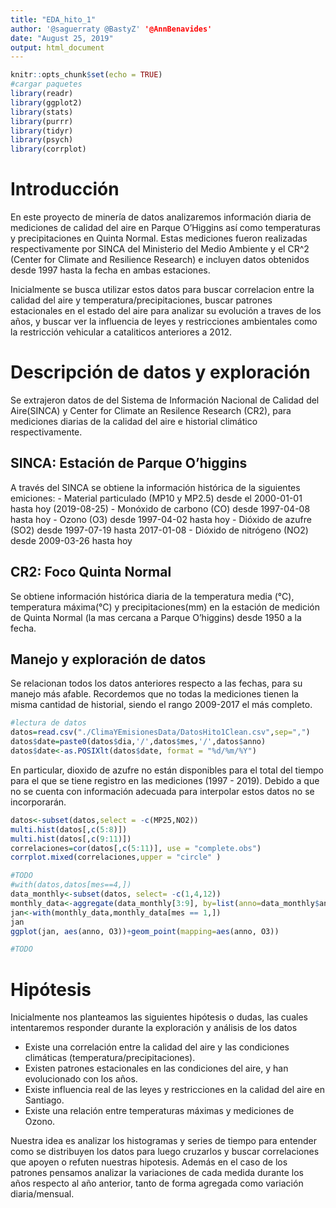 ```yaml
---
title: "EDA_hito_1"
author: '@saguerraty @BastyZ' '@AnnBenavides'
date: "August 25, 2019"
output: html_document
---
```


```r
knitr::opts_chunk$set(echo = TRUE)
#cargar paquetes
library(readr)
library(ggplot2)
library(stats)
library(purrr)
library(tidyr)
library(psych)
library(corrplot)
```

# Introducción

En este proyecto de minería de datos analizaremos información diaria de mediciones de calidad del aire en Parque O'Higgins así como temperaturas y precipitaciones en Quinta Normal. Estas mediciones fueron realizadas respectivamente por SINCA del Ministerio del Medio Ambiente y el CR^2 (Center for Climate and Resilience Research) e incluyen datos obtenidos desde 1997 hasta la fecha en ambas estaciones.

Inicialmente se busca utilizar estos datos para buscar correlacion entre la calidad del aire y temperatura/precipitaciones, buscar patrones estacionales en el estado del aire para analizar su evolución a traves de los años, y buscar ver la influencia de leyes y restricciones ambientales como la restricción vehicular a cataliticos anteriores a 2012.

# Descripción de datos y exploración
Se extrajeron datos de del Sistema de Información Nacional de Calidad del Aire(SINCA) y Center for Climate an Resilence Research (CR2), para mediciones diarias de la calidad del aire e historial climático respectivamente.

## SINCA: Estación de Parque O'higgins
A través del SINCA se obtiene la información histórica de la siguientes emiciones:
- Material particulado (MP10 y MP2.5) desde el 2000-01-01 hasta hoy (2019-08-25)
- Monóxido de carbono (CO) desde 1997-04-08 hasta hoy
- Ozono (O3) desde 1997-04-02 hasta hoy
- Dióxido de azufre (SO2) desde 1997-07-19 hasta 2017-01-08
- Dióxido de nitrógeno (NO2) desde 2009-03-26 hasta hoy

## CR2: Foco Quinta Normal
Se obtiene información histórica diaria de la temperatura media (°C), temperatura máxima(°C) y precipitaciones(mm) en la estación de medición de Quinta Normal (la mas cercana a Parque O'higgins) desde 1950 a la fecha.

## Manejo y exploración de datos
Se relacionan todos los datos anteriores respecto a las fechas, para su manejo más afable. Recordemos que no todas la mediciones tienen la misma cantidad de historial, siendo el rango 2009-2017 el más completo. 
```r
#lectura de datos
datos=read.csv("./ClimaYEmisionesData/DatosHito1Clean.csv",sep=",")
datos$date=paste0(datos$dia,'/',datos$mes,'/',datos$anno)
datos$date<-as.POSIXlt(datos$date, format = "%d/%m/%Y")
```
En particular, dioxido de azufre no están disponibles para el total del tiempo para el que se tiene registro en las mediciones (1997 - 2019). Debido a que no se cuenta con información adecuada para interpolar estos datos no se incorporarán.
```r
datos<-subset(datos,select = -c(MP25,NO2))
multi.hist(datos[,c(5:8)])   
multi.hist(datos[,c(9:11)])
correlaciones=cor(datos[,c(5:11)], use = "complete.obs")
corrplot.mixed(correlaciones,upper = "circle" )
```

<!-- # TODO: promedios mensuales y comparación anual de dichos meses (ej. Abril 97-19) -->
```r
#TODO
#with(datos,datos[mes==4,])
data_monthly<-subset(datos, select= -c(1,4,12))
monthly_data<-aggregate(data_monthly[3:9], by=list(anno=data_monthly$anno, mes=data_monthly$mes), FUN = mean)
jan<-with(monthly_data,monthly_data[mes == 1,])
jan
ggplot(jan, aes(anno, O3))+geom_point(mapping=aes(anno, O3))
```
<!-- # TODO: variación respecto a dia en año anterior (ej. abril 98-06-10 - abril 97-06-10 ) -->
```r
#TODO
```

# Hipótesis
Inicialmente nos planteamos las siguientes hipótesis o dudas, las cuales intentaremos responder durante la exploración y análisis de los datos

- Existe una correlación entre la calidad del aire y las condiciones climáticas (temperatura/precipitaciones).
- Existen patrones estacionales en las condiciones del aire, y han evolucionado con los años.
- Existe influencia real de las leyes y restricciones en la calidad del aire en Santiago.
- Existe una relación entre temperaturas máximas y mediciones de Ozono.

Nuestra idea es analizar los histogramas y series de tiempo para entender como se distribuyen los datos para luego cruzarlos y buscar correlaciones que apoyen o refuten nuestras hipotesis. Además en el caso de los patrones pensamos analizar la variaciones de cada medida durante los años respecto al año anterior, tanto de forma agregada como variación diaria/mensual.



